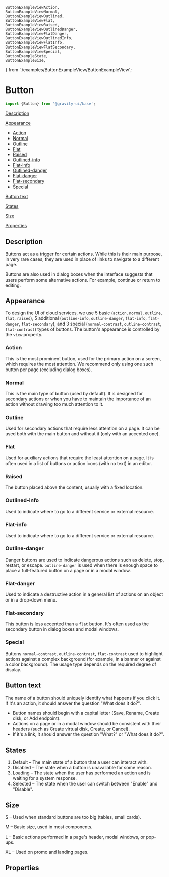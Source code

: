     ButtonExampleViewAction,
    ButtonExampleViewNormal,
    ButtonExampleViewOutlined,
    ButtonExampleViewFlat,
    ButtonExampleViewRaised,
    ButtonExampleViewOutlinedDanger,
    ButtonExampleViewFlatDanger,
    ButtonExampleViewOutlinedInfo,
    ButtonExampleViewFlatInfo,
    ButtonExampleViewFlatSecondary,
    ButtonExampleViewSpecial,
    ButtonExampleState,
    ButtonExampleSize,
} from './examples/ButtonExampleView/ButtonExampleView';


# Button

```ts
import {Button} from '@gravity-ui/base';
```

[Description](#description)

[Appearance](#appearance)

- [Action](#action)
- [Normal](#normal)
- [Outline](#outline)
- [Flat](#flat)
- [Raised](#raised)
- [Outlined-info](#outlined-info)
- [Flat-info](#flat-info)
- [Outlined-danger](#outlined-danger)
- [Flat-danger](#flat-danger)
- [Flat-secondary](#flat-secondary)
- [Special](#special)

[Button text](#button-text)

[States](#states)

[Size](#size)

[Properties](#properties)

## Description
Buttons act as a trigger for certain actions. While this is their main purpose, in very rare cases,
they are used in place of links to navigate to a different page.

Buttons are also used in dialog boxes when the interface suggests that users perform some alternative actions.
For example, continue or return to editing.

## Appearance
To design the UI of cloud services, we use 5 basic (`action`, `normal`, `outline`, `flat`, `raised`),
5 additional (`outline-info`, `outline-danger`, `flat-info`, `flat-danger`, `flat-secondary`),
and 3 special (`normal-contrast`, `outline-contrast`, `flat-contrast`) types of buttons.
The button's appearance is controlled by the `view` property.

### Action
This is the most prominent button, used for the primary action on a screen, which requires the most attention.
We recommend only using one such button per page (excluding dialog boxes).

<DocsSource language="tsx" code={ButtonExampleViewAction.code} />
<ButtonExampleViewAction/>

### Normal
This is the main type of button (used by default). It is designed for secondary actions or when you have to maintain
the importance of an action without drawing too much attention to it.

<DocsSource language="tsx" code={ButtonExampleViewNormal.code}/>
<ButtonExampleViewNormal/>

### Outline
Used for secondary actions that require less attention on a page. It can be used both with the main button and without it (only with an accented one).

<DocsSource language="tsx" code={ButtonExampleViewOutlined.code}/>
<ButtonExampleViewOutlined/>

### Flat
Used for auxiliary actions that require the least attention on a page. It is often used in a list of buttons or action icons (with no text) in an editor.

<DocsSource language="tsx" code={ButtonExampleViewFlat.code}/>
<ButtonExampleViewFlat/>

### Raised
The button placed above the content, usually with a fixed location.

<DocsSource language="tsx" code={ButtonExampleViewRaised.code}/>
<ButtonExampleViewRaised/>

### Outlined-info
Used to indicate where to go to a different service or external resource.

<DocsSource language="tsx" code={ButtonExampleViewOutlinedInfo.code}/>
<ButtonExampleViewOutlinedInfo/>

### Flat-info
Used to indicate where to go to a different service or external resource.

<DocsSource language="tsx" code={ButtonExampleViewFlatInfo.code}/>
<ButtonExampleViewFlatInfo/>

### Outline-danger
Danger buttons are used to indicate dangerous actions such as delete, stop, restart, or escape.
`outline-danger` is used when there is enough space to place a full-featured button on a page or in a modal window.

<DocsSource language="tsx" code={ButtonExampleViewOutlinedDanger.code}/>
<ButtonExampleViewOutlinedDanger/>

### Flat-danger
Used to indicate a destructive action in a general list of actions on an object or in a drop-down menu.

<DocsSource language="tsx" code={ButtonExampleViewFlatDanger.code}/>
<ButtonExampleViewFlatDanger/>

### Flat-secondary
This button is less accented than a `flat` button. It's often used as the secondary button in dialog boxes and modal windows.

<DocsSource language="tsx" code={ButtonExampleViewFlatSecondary.code}/>
<ButtonExampleViewFlatSecondary/>

### Special
Buttons `normal-contrast`, `outline-contrast`, `flat-contrast` used to highlight actions against a complex background (for example, in a banner or against a color background).
The usage type depends on the required degree of display.

<DocsSource language="tsx" code={ButtonExampleViewSpecial.code}/>
<ButtonExampleViewSpecial/>

## Button text
The name of a button should uniquely identify what happens if you click it. If it's an action, it should answer the question "What does it do?".

- Button names should begin with a capital letter (Save, Rename, Create disk, or Add endpoint).
- Actions on a page or in a modal window should be consistent with their headers (such as Create virtual disk, Create, or Cancel).
- If it's a link, it should answer the question "What?" or "What does it do?".

## States
<ButtonExampleState/>

1. Default – The main state of a button that a user can interact with.
2. Disabled – The state when a button is unavailable for some reason.
3. Loading – The state when the user has performed an action and is waiting for a system response.
4. Selected – The state when the user can switch between "Enable" and "Disable".

## Size
<ButtonExampleSize/>

S – Used when standard buttons are too big (tables, small cards).

M – Basic size, used in most components.

L – Basic actions performed in a page's header, modal windows, or pop-ups.

XL – Used on promo and landing pages.

## Properties
<ArgsTable of={Button}/>
